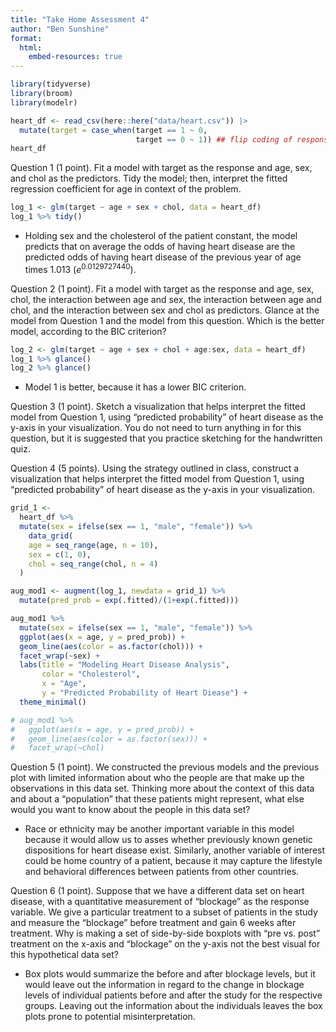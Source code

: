 ```yaml
---
title: "Take Home Assessment 4"
author: "Ben Sunshine"
format: 
  html:
    embed-resources: true
---
```


```r
library(tidyverse)
library(broom)
library(modelr)

heart_df <- read_csv(here::here("data/heart.csv")) |>
  mutate(target = case_when(target == 1 ~ 0,
                            target == 0 ~ 1)) ## flip coding of response
heart_df
```

Question 1 (1 point). Fit a model with target as the response and age, sex, and chol as the predictors. Tidy the model; then, interpret the fitted regression coefficient for age in context of the problem.

```r
log_1 <- glm(target ~ age + sex + chol, data = heart_df)
log_1 %>% tidy()
```

-   Holding sex and the cholesterol of the patient constant, the model predicts that on average the odds of having heart disease are the predicted odds of having heart disease of the previous year of age times 1.013 ($e^{0.0129727440}$).

Question 2 (1 point). Fit a model with target as the response and age, sex, chol, the interaction between age and sex, the interaction between age and chol, and the interaction between sex and chol as predictors. Glance at the model from Question 1 and the model from this question. Which is the better model, according to the BIC criterion?

```r
log_2 <- glm(target ~ age + sex + chol + age:sex, data = heart_df)
log_1 %>% glance()
log_2 %>% glance()
```


-   Model 1 is better, because it has a lower BIC criterion.


Question 3 (1 point). Sketch a visualization that helps interpret the fitted model from Question 1, using “predicted probability” of heart disease as the y-axis in your visualization. You do not need to turn anything in for this question, but it is suggested that you practice sketching for the handwritten quiz.


Question 4 (5 points). Using the strategy outlined in class, construct a visualization that helps interpret the fitted model from Question 1, using “predicted probability” of heart disease as the y-axis in your visualization.

```r
grid_1 <-
  heart_df %>%
  mutate(sex = ifelse(sex == 1, "male", "female")) %>%
    data_grid(
    age = seq_range(age, n = 10),
    sex = c(1, 0),
    chol = seq_range(chol, n = 4)
  ) 

aug_mod1 <- augment(log_1, newdata = grid_1) %>%
  mutate(pred_prob = exp(.fitted)/(1+exp(.fitted)))

aug_mod1 %>%
  mutate(sex = ifelse(sex == 1, "male", "female")) %>%
  ggplot(aes(x = age, y = pred_prob)) +
  geom_line(aes(color = as.factor(chol))) +
  facet_wrap(~sex) +
  labs(title = "Modeling Heart Disease Analysis",
       color = "Cholesterol",
       x = "Age",
       y = "Predicted Probability of Heart Diease") +
  theme_minimal()

# aug_mod1 %>%
#   ggplot(aes(x = age, y = pred_prob)) +
#   geom_line(aes(color = as.factor(sex))) +
#   facet_wrap(~chol)

```


Question 5 (1 point). We constructed the previous models and the previous plot with limited information about who the people are that make up the observations in this data set. Thinking more about the context of this data and about a “population” that these patients might represent, what else would you want to know about the people in this data set?

-   Race or ethnicity may be another important variable in this model because it would allow us to asses whether previously known genetic dispositions for heart disease exist. Similarly, another variable of interest could be home country of a patient, because it may capture the lifestyle and behavioral differences between patients from other countries.

Question 6 (1 point). Suppose that we have a different data set on heart disease, with a quantitative measurement of “blockage” as the response variable. We give a particular treatment to a subset of patients in the study and measure the “blockage” before treatment and gain 6 weeks after treatment. Why is making a set of side-by-side boxplots with “pre vs. post” treatment on the x-axis and “blockage” on the y-axis not the best visual for this hypothetical data set?

-   Box plots would summarize the before and after blockage levels, but it would leave out the information in regard to the change in blockage levels of individual patients before and after the study for the respective groups. Leaving out the information about the individuals leaves the box plots prone to potential misinterpretation. 
